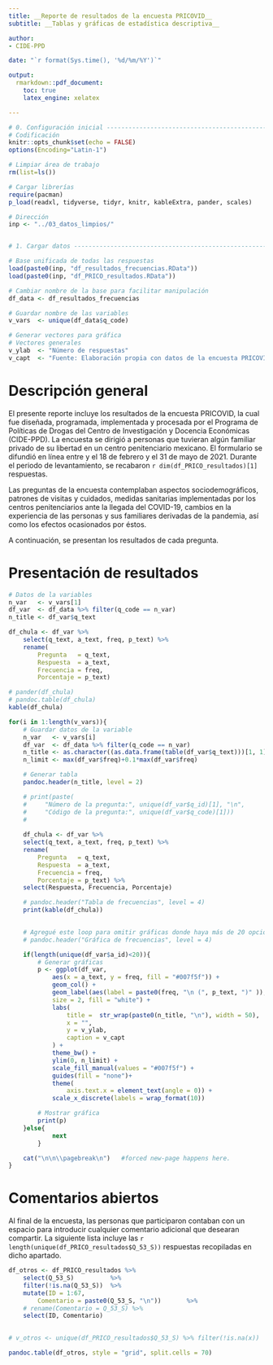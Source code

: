 ```yaml
---
title: __Reporte de resultados de la encuesta PRICOVID__
subtitle: __Tablas y gráficas de estadística descriptiva__

author: 
- CIDE-PPD

date: "`r format(Sys.time(), '%d/%m/%Y')`"

output: 
  rmarkdown::pdf_document:
    toc: true
    latex_engine: xelatex

---
```


<!---  Configuración inicial para programación en R --> 

```r
# 0. Configuración inicial -----------------------------------------------------
# Codificación 
knitr::opts_chunk$set(echo = FALSE)
options(Encoding="Latin-1")

# Limpiar área de trabajo 
rm(list=ls())

# Cargar librerías 
require(pacman)
p_load(readxl, tidyverse, tidyr, knitr, kableExtra, pander, scales)
```


```r

# Dirección 
inp <- "../03_datos_limpios/"


# 1. Cargar datos --------------------------------------------------------------

# Base unificada de todas las respuestas
load(paste0(inp, "df_resultados_frecuencias.RData"))
load(paste0(inp, "df_PRICO_resultados.RData"))

```



```r

# Cambiar nombre de la base para facilitar manipulación
df_data <- df_resultados_frecuencias

# Guardar nombre de las variables 
v_vars  <- unique(df_data$q_code)

# Generar vectores para gráfica 
# Vectores generales 
v_ylab  <- "Número de respuestas"
v_capt  <- "Fuente: Elaboración propia con datos de la encuesta PRICOVID del CIDE-PPD."

```

\newpage

# Descripción general 

El presente reporte incluye los resultados de la encuesta PRICOVID, la cual fue diseñada, programada, implementada y procesada por el Programa de Políticas de Drogas del Centro de Investigación y Docencia Económicas (CIDE-PPD). La encuesta se dirigió a personas que tuvieran algún familiar privado de su libertad en un centro penitenciario mexicano. El formulario se difundió en línea entre y el 18 de febrero y el 31 de mayo de 2021. Durante el periodo de levantamiento, se recabaron `r dim(df_PRICO_resultados)[1]` respuestas. 

Las preguntas de la encuesta contemplaban aspectos sociodemográficos, patrones de visitas y cuidados, medidas sanitarias implementadas por los centros penitenciarios ante la llegada del COVID-19, cambios en la experiencia de las personas y sus familiares derivadas de la pandemia, así como los efectos ocasionados por éstos. 

A continuación, se presentan los resultados de cada pregunta.

\newpage

# Presentación de resultados 

```r

# Datos de la variables 
n_var   <- v_vars[1]
df_var  <- df_data %>% filter(q_code == n_var)
n_title <- df_var$q_text

df_chula <- df_var %>% 
    select(q_text, a_text, freq, p_text) %>% 
    rename(
        Pregunta   = q_text, 
        Respuesta  = a_text, 
        Frecuencia = freq, 
        Porcentaje = p_text)

# pander(df_chula)
# pandoc.table(df_chula)
kable(df_chula)
```




```r

for(i in 1:length(v_vars)){
    # Guardar datos de la variable
    n_var   <- v_vars[i]
    df_var  <- df_data %>% filter(q_code == n_var)
    n_title <- as.character((as.data.frame(table(df_var$q_text)))[1, 1])
    n_limit <- max(df_var$freq)+0.1*max(df_var$freq)

    # Generar tabla
    pandoc.header(n_title, level = 2)

    # print(paste(
    #     "Número de la pregunta:", unique(df_var$q_id)[1], "\n", 
    #     "Código de la pregunta:", unique(df_var$q_code)[1]))
    # 
    
    df_chula <- df_var %>%
    select(q_text, a_text, freq, p_text) %>%
    rename(
        Pregunta   = q_text,
        Respuesta  = a_text,
        Frecuencia = freq,
        Porcentaje = p_text) %>%
    select(Respuesta, Frecuencia, Porcentaje)

    # pandoc.header("Tabla de frecuencias", level = 4)
    print(kable(df_chula))
    

    # Agregué este loop para omitir gráficas donde haya más de 20 opciones
    # pandoc.header("Gráfica de frecuencias", level = 4)

    if(length(unique(df_var$a_id)<20)){
        # Generar gráficas
        p <- ggplot(df_var,
            aes(x = a_text, y = freq, fill = "#007f5f")) +
            geom_col() +
            geom_label(aes(label = paste0(freq, "\n (", p_text, ")" )),
            size = 2, fill = "white") +
            labs(
                title =  str_wrap(paste0(n_title, "\n"), width = 50),
                x = "",
                y = v_ylab,
                caption = v_capt
            ) +
            theme_bw() +
            ylim(0, n_limit) +
            scale_fill_manual(values = "#007f5f") +
            guides(fill = "none")+
            theme(
                axis.text.x = element_text(angle = 0)) +
            scale_x_discrete(labels = wrap_format(10))

        # Mostrar gráfica
        print(p)
    }else{
            next
        }

    cat("\n\n\\pagebreak\n")   #forced new-page happens here.
}

```

\newpage

# Comentarios abiertos 

Al final de la encuesta, las personas que participaron contaban con un espacio para introducir cualquier comentario adicional que desearan compartir. La siguiente lista incluye las `r length(unique(df_PRICO_resultados$Q_53_S))` respuestas recopiladas en dicho apartado. 

```r
df_otros <- df_PRICO_resultados %>% 
    select(Q_53_S)          %>% 
    filter(!is.na(Q_53_S))  %>%     
    mutate(ID = 1:67,
        Comentario = paste0(Q_53_S, "\n"))       %>% 
    # rename(Comentario = Q_53_S) %>% 
    select(ID, Comentario)
        

# v_otros <- unique(df_PRICO_resultados$Q_53_S) %>% filter(!is.na(x))

pandoc.table(df_otros, style = "grid", split.cells = 70)

```

